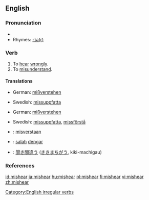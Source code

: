 ==English==

===Pronunciation===
*{{IPA|/'mɪshiɾ/}}
*Rhymes: [[Rhymes:English:-ɪə(r)|-ɪə(r)]]

===Verb===
{{en-verb|mishears|mishearing|misheard}}

# To [[hear]] [[wrongly]].
# To [[misunderstand]].

====Translations====
{{trans-top|to hear wrongly}}
*German: [[mißverstehen]]
{{trans-mid}}
*Swedish: [[missuppfatta]]
{{trans-bottom}}

{{trans-top|to understand wrongly}}
*German: [[mißverstehen]]
{{trans-mid}}
*Swedish: [[missuppfatta]], [[missförstå]]
{{trans-bottom}}

{{checktrans}}
{{top}}
*{{ttbc|Dutch}}: [[misverstaan]]
*{{ttbc|Indonesian}}: [[salah]] [[dengar]]
{{mid}}
*{{ttbc|Japanese}}: [[聞き間違う]] ([[ききまちがう]], kiki-machigau)
{{bottom}}

===References===
{{R:Century 1911}}
{{R:Webster 1913}}

[[Category:English irregular verbs]]

[[id:mishear]]
[[ja:mishear]]
[[hu:mishear]]
[[pl:mishear]]
[[fi:mishear]]
[[vi:mishear]]
[[zh:mishear]]
